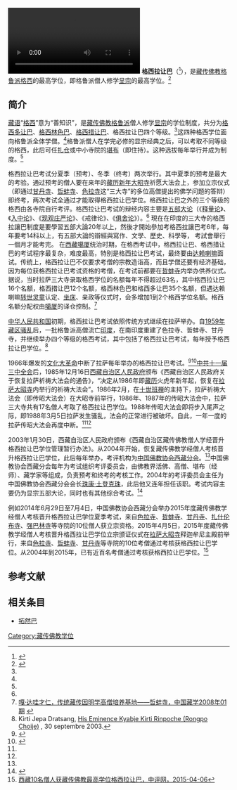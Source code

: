 [[File:2021年4月5日_西藏获藏传佛教格西拉让巴学位的高僧增至151人.webm|2021年4月5日 西藏获藏传佛教格西拉让巴学位的高僧增至151人]]
'''格西拉让巴'''（{{bo|z=དགེ་བཤེས་ལྷ་རམས་པ་|w=dge bshes lha rams pa}}<ref>{{Cite web |url=http://www.pacilution.com/ShowArticle.asp?ArticleID=4659 |title=论甘丹颇章政权宗教法律制度的构建与完善——以五世达赖喇嘛《哲蚌寺寺规》为例 |access-date=2019-04-18 |archive-date=2019-05-19 |archive-url=https://web.archive.org/web/20190519104730/http://www.pacilution.com/ShowArticle.asp?ArticleID=4659 |dead-url=no }}</ref>），是[[藏传佛教|藏传佛教]][[格鲁派|格鲁派]][[格西|格西]]的最高学位，即格鲁派僧人修学[[显宗|显宗]]的最高学位。<ref name=zgxzw>{{Cite web |url=http://www.tibet.cn/09zcfj/zzzd/syjy/201104/t20110407_988119.htm |title=独家策划：图表解析“格西拉让巴”与“拓然巴”，中国西藏网，2011-04-07 |accessdate=2015-04-06 |archive-date=2015-04-11 |archive-url=https://web.archive.org/web/20150411180312/http://www.tibet.cn/09zcfj/zzzd/syjy/201104/t20110407_988119.htm |dead-url=no }}</ref>

==简介==
[[藏语|藏语]]“[[格西|格西]]”意为“善知识”，是[[藏传佛教|藏传佛教]][[格鲁派|格鲁派]]僧人修学[[显宗|显宗]]的学位制度，共分为[[格西多让巴|格西多让巴]]、[[格西林色巴|格西林色巴]]、[[格西措让巴|格西措让巴]]、格西拉让巴四个等级。<ref name=zgxzw/>这四种格西学位面向格鲁派全体学僧。<ref name=ga/>格鲁派僧人在学完必修的显宗经典之后，可以考取不同等级的格西，此后可任[[扎仓|扎仓]]或中小寺院的[[堪布|堪布]]（即住持）。这种选拔每年举行并成为制度。<ref name=zgxzw/>

格西拉让巴考试分夏季（预考）、冬季（终考）两次举行。其中夏季的预考是最大的考验。通过预考的僧人要在来年的[[藏历新年|藏历新年]][[大昭寺|大昭寺]]祈愿大法会上，参加立宗仪式（即通过[[甘丹寺|甘丹寺]]、[[哲蚌寺|哲蚌寺]]、[[色拉寺|色拉寺]]这“三大寺”的多位高僧提出的佛学问题的答辩）即终考，两次考试全通过才能取得格西拉让巴学位。格西拉让巴之外的三个等级的格西由各寺院自行考评。格西拉让巴考试的辩经内容主要是[[五部大论|五部大论]]（《[[释量论|释量论]]》、《[[入中论|入中论]]》、《[[现观庄严论|现观庄严论]]》、《戒律论》、《[[俱舍论|俱舍论]]》）。<ref name=zgxzw/>
現在在印度的三大寺的格西拉讓巴制度是要學習五部大論20年以上，然後才開始參加考格西拉讓巴考6年，每年要考14科以上，有五部大論的辯經與寫作、文學、歷史、科學等， 考試會舉行一個月才能考完。
在[[西藏|西藏]][[噶厦|噶厦]]统治时期，在格西考试中，格西拉让巴、格西措让巴的考试程序最复杂，难度最高，特别是格西拉让巴考试，最终要由[[达赖喇嘛|达赖喇嘛]]面试。传统上，格西拉让巴不仅要求考僧的宗教造诣高，而且学僧还要有经济基础，因为每位获格西拉让巴考试资格的考僧，在考试前都要在[[哲蚌寺|哲蚌寺]]内举办供养仪式。据说，当时拉萨三大寺录取格西学位的名额每年不得超过63名，其中格西拉让巴16个名额，格西措让巴12个名额，格西林色巴和格西多让巴35个名额，但遇达赖喇嘛[[转世灵童|转世灵童]]认定、[[坐床|坐床]]、亲政等仪式时，会多增加1到2个格西学位名额。格西名额分配权由[[噶厦|噶厦]]的译仓控制。<ref name=ga>[http://hk.plm.org.cn/gnews/2009114/2009114177072.html 嘎·达哇才仁，传统藏传因明学高僧培养基地——哲蚌寺，中国藏学2008年01期] {{webarchive|url=https://web.archive.org/web/20160304083628/http://hk.plm.org.cn/gnews/2009114/2009114177072.html |date=2016-03-04 }}</ref>

[[中华人民共和国|中华人民共和国]]初期，格西拉让巴考试依照传统方式继续在拉萨举办。自[[1959年藏区骚乱|1959年藏区骚乱]]后，一批格鲁派高僧流亡[[印度|印度]]，在南印度重建了色拉寺、哲蚌寺、甘丹寺，并继续举办四个等级的格西考试，其中包括了格西拉让巴考试，每年授予格西拉让巴学位。<ref>Kirti Jepa Dratsang, [http://www.loselingmonastery.org/index.php?id=54&type=p His Eminence Kyabje Kirti Rinpoche (Rongpo Choije)] {{Wayback|url=http://www.loselingmonastery.org/index.php?id=54&type=p |date=20140809001432 }}, 30 septembre 2003.</ref>

1966年爆发的[[文化大革命|文化大革命]]中断了拉萨每年举办的格西拉让巴考试。<ref>{{Cite web |url=http://www.fjdh.cn/wumin/2013/11/092051303609.html |title=蔡惠明，西藏行，佛教导航，2013-11-05 |accessdate=2015-04-06 |archive-date=2015-04-12 |archive-url=https://web.archive.org/web/20150412070759/http://www.fjdh.cn/wumin/2013/11/092051303609.html |dead-url=no }}</ref><ref>{{Cite web |url=http://edu.163.com/edu2004/editor_2004/school/040722/040722_147632.html |title=藏传佛教最高学位考试将恢复 预计今夏完成预考，网易，2004-07-22 |accessdate=2015-04-06 |archive-date=2015-04-13 |archive-url=https://web.archive.org/web/20150413211720/http://edu.163.com/edu2004/editor_2004/school/040722/040722_147632.html |dead-url=no }}</ref>[[中共十一届三中全会|中共十一届三中全会]]后，1985年12月16日[[西藏自治区人民政府|西藏自治区人民政府]]颁布《西藏自治区人民政府关于恢复拉萨祈祷大法会的通告》，“决定从1986年即[[藏历|藏历]]火虎年新年起，恢复在[[拉萨|拉萨]][[大昭寺|大昭寺]]内举行的祈祷大法会”。1986年2月，在[[十世班禅|十世班禅]]的主持下，拉萨祈祷大法会（即传昭大法会）在大昭寺前举行，1986年、1987年的传昭大法会中，拉萨三大寺共有17名僧人考取了格西拉让巴学位。1988年传昭大法会即将步入尾声之际，即1988年3月5日拉萨发生骚乱，法会的正常进行被破坏。自此，一年一度的拉萨传昭大法会再度中断。<ref name=zpw/><ref name=zgxzw/>

2003年1月30日，西藏自治区人民政府颁布《西藏自治区藏传佛教僧人学经晋升格西拉让巴学位管理暂行办法》。从2004年开始，恢复藏传佛教学经僧人考核晋升格西拉让巴学位，此后每年举办，考评机构为[[中国佛教协会西藏分会|中国佛教协会西藏分会]]。<ref name=zpw/>中国佛教协会西藏分会每年为考试组织考评委员会，由佛教界活佛、高僧、堪布（经师）、藏学家等组成，负责预考和终考的考核工作。2004年的考评委员会主任为中国佛教协会西藏分会会长[[珠康·土登克珠|珠康·土登克珠]]，此后他又连年担任该职。考试内容主要仍为显宗五部大论，同时也有其他综合考试。<ref>{{Cite web |url=http://www.huaxia.com/wh/whxx/00226709.html |title=藏传佛教格鲁派最高学位考试恢复，华夏经纬网，2004-07-29 |accessdate=2015-04-06 |archive-date=2015-04-13 |archive-url=https://web.archive.org/web/20150413095224/http://www.huaxia.com/wh/whxx/00226709.html |dead-url=no }}</ref>

例如2014年6月29日至7月4日，中国佛教协会西藏分会举办2015年度藏传佛教学经僧人考核晋升格西拉让巴学位夏季考试，来自[[色拉寺|色拉寺]]、[[哲蚌寺|哲蚌寺]]、[[甘丹寺|甘丹寺]]、[[扎什伦布寺|扎什伦布寺]]、[[强巴林寺|强巴林寺]]等寺院的10位僧人获立宗资格。2015年4月5日，2015年度藏传佛教学经僧人考核晋升格西拉让巴学位立宗颁证仪式在[[拉萨|拉萨]][[大昭寺|大昭寺]]释迦牟尼主殿前举行，来自[[色拉寺|色拉寺]]、[[哲蚌寺|哲蚌寺]]、[[甘丹寺|甘丹寺]]等寺院的10位考僧通过考核获格西拉让巴学位。从2004年到2015年，已有近百名考僧通过考核获格西拉让巴学位。<ref name=zpw>[http://www.crntt.com/doc/1036/9/7/8/103697805.html?coluid=45&kindid=0&docid=103697805&mdate=0406100359 西藏10名僧人获藏传佛教最高学位格西拉让巴，中评网，2015-04-06]</ref>

==参考文献==
{{reflist}}

==相关条目==
*[[拓然巴|拓然巴]]

[[Category:藏传佛教学位|Category:藏传佛教学位]]